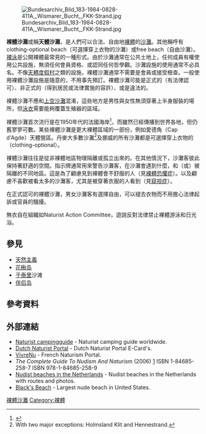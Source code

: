 {{Expand language|1=en|time=2022-05-31T13:52:42+00:00}}
[[File:Bundesarchiv_Bild_183-1984-0828-411A,_Wismarer_Bucht,_FKK-Strand.jpg|thumb]]

'''裸體沙灘'''或稱'''天體沙灘'''，是人們可以合法、自由地[[裸體|裸體]]的[[沙灘|沙灘]]。其他稱呼有clothing-optional beach（可選擇穿上衣物的沙灘）或free beach（自由沙灘）。[[裸泳|裸泳]]是公開裸體最常見的一種形式。由於沙灘通常在公共土地上，任何成員有權使用公共設施，無須任何會員資格、或認同任何哲學觀。沙灘設施的使用通常不必具名。不像[[天然主義|天體度假村]]之類的設施，裸體沙灘通常不需要是會員或接受檢查。一般使用裸體沙灘設施是隨意的，不用事先預訂。裸體沙灘可能是正式的（有法律認可）、非正式的（得到居民或法律實施的容許）、或是違法的。

裸體沙灘不應和[[上空#上空沙灘|上空沙灘]]混淆，這些地方是男性與女性無須穿著上半身服裝的場所，但[[泳衣|泳衣]]需要能夠覆蓋生殖器的區域。

裸體沙灘首次流行是在1950年代的法國海岸<ref>{{Cite web |url=http://travel.discovery.com/ideas/beaches/nude-beaches/nude-beach.html |title=Top Caribbean Beaches for the Intrepid Traveler : Beach Vacations : Travel Ideas<!-- Bot generated title --> |access-date=2010-05-07 |archive-date=2008-01-24 |archive-url=https://web.archive.org/web/20080124014255/http://travel.discovery.com/ideas/beaches/nude-beaches/nude-beach.html |dead-url=no }}</ref>，而雖然已經傳播到世界各地，但仍舊寥寥可數。某些裸體沙灘是更大裸體區域的一部份，例如愛德角（Cap d'Agde）天體營區。丹麥大多數沙灘<ref>With two major exceptions: Holmsland Klit and Hennestrand.</ref>及挪威的所有沙灘都是可選擇穿上衣物的（clothing-optional）。{{Citation needed|date=November 2009}}

裸體沙灘往往是從非裸體地區物理隔離或孤立出來的。在其他情況下，沙灘客彼此保持著舒適的空間。指示牌通常用來警告沙灘客，在沙灘會遇到什麼，和（或）被隔離的不同地區。這是為了顧慮見到裸體會不舒服的人（見[[裸體恐懼症|裸體恐懼症]]）。以及顧慮不喜歡被看太多的沙灘客，尤其是被穿著衣服的人看到（見[[窺視症|窥视症]]）。

在正式認可的裸體沙灘，男女沙灘客有選擇自由，可以褪去衣物而不用擔心法律起訴或官員的騷擾。

無衣自在組織如Naturist Action Committee，遊說反對法律禁止裸體游泳和日光浴。

== 參見 ==
* [[天然主義|天然主義]]
* [[花楸岛|花楸岛]]
* [[于泰里|于泰里]]沙滩
* [[伴侣岛|伴侣岛]]

== 參考資料 ==
{{Reflist|30em}}

== 外部連結 ==
{{Commonscat|Beach nudity}}
* [http://www.naturistencampinggids.nl/ Naturist campingguide]{{Wayback|url=http://www.naturistencampinggids.nl/ |date=20120102015111 }} - Naturist camping guide worldwide.
* [https://web.archive.org/web/20100208215141/http://www.natuurlijknaakt.nl/ Dutch Naturist Portal] - Dutch Naturist Portal E-Card's.
* [http://www.vivrenu.com/ VivreNu]{{Wayback|url=http://www.vivrenu.com/ |date=20160303180456 }} - French Naturism Portal.
* ''The Complete Guide To Nudism And Naturism'' (2006) [https://web.archive.org/web/20080109041306/http://www.nudistguide.net/] ISBN 1-84685-258-7 ISBN 978-1-84685-258-9
* [http://www.nudistbeaches.nl/ Nudist beaches in the Netherlands]{{Wayback|url=http://www.nudistbeaches.nl/ |date=20100209023216 }} - Nudist beaches in the Netherlands  with routes and photos.
* [http://www.blacksbeach.com/ Black's Beach]{{Wayback|url=http://www.blacksbeach.com/ |date=20100508040844 }} - Largest nude beach in United States.

{{nudity}}

[[Category:裸體沙灘|]]
[[Category:裸體|Category:裸體]]